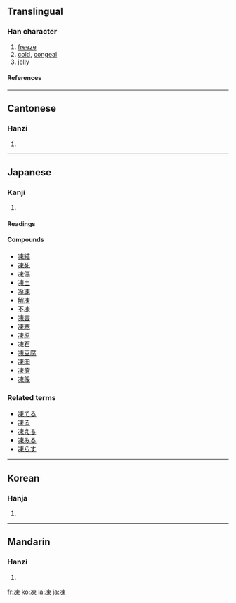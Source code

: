 {{see|冻}}

==Translingual==
===Han character===
{{Han char|rad=冫|as=08|sn=10|four=3519<sub>6</sub>|canj=戈一木田 (IMDW)}}
# [[freeze]]
# [[cold]], [[congeal]]
# [[jelly]]
====References====
{{Han ref|kx=0132.460|dkj=01670|dj=0297.020|hdz=10298.070|uh=51CD|ud=20941|bh=ADE1|bd=44513}}
----
==Cantonese==
===Hanzi===
{{yue-hanzi|jyut=|y=dung1, dung3}}
# {{defn|Cantonese}}
----
== Japanese ==
===Kanji===
{{ja-kanji|grade=c|rs=冫}}
# {{defn|Japanese}} 
====Readings====
{{ja-readings|on=[[とう]] ([[tō]])|kun=[[こおる]] ([[凍る]], [[kōru]]), [[こごえる]] ([[凍える]], [[kogoeru]])}}
====Compounds====
*[[凍結]]
*[[凍死]]
*[[凍傷]]
*[[凍土]]
*[[冷凍]]
*[[解凍]]
*[[不凍]]
*[[凍害]]
*[[凍寒]]
*[[凍原]]
*[[凍石]]
*[[凍豆腐]]
*[[凍肉]]
*[[凍瘡]]
*[[凍餒]]


===Related terms===
*[[凍てる]]
*[[凍る]]
*[[凍える]]
*[[凍みる]]
*[[凍らす]]
----
==Korean==
===Hanja===
{{ko-hanja|hangeul=동|rv=dong|mr=tong}}
# {{defn|Korean}}
----
==Mandarin==
===Hanzi===
{{cmn-hanzi|sim=冻|pin=[[dòng]] ([[dong4]])|wg=tung<sup>4</sup>}}
# {{defn|Mandarin}}

[[fr:凍]]
[[ko:凍]]
[[la:凍]]
[[ja:凍]]